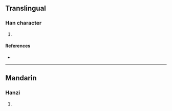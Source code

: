 {{character info/new}}
==Translingual==

===Han character===
{{Han char|rn=94|rad=犬|as=06|sn=9|four=47220|canj=KHBMR|ids=⿰犭同}}

# {{defn|Han|sort=犬06}}

====References====
* {{Han ref|kx=0711.050|dkj=20391|dj=1123.050|hdz=21344.070|uh=72EA|ud=29418|bh=CFC3|bd=53187}}

----

==Mandarin==

===Hanzi===
{{cmn-hanzi|pin=[[tōng]] ([[tong1]])|wg=t'ung<sup>1</sup>}}

# {{defn|lang=cmn|sort=犬06}}